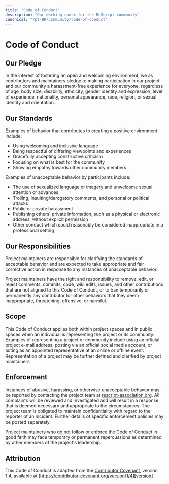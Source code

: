 ```yaml
---
title: "Code of Conduct"
description: "Our working codex for the ReScript community"
canonical: "/pt-BR/community/code-of-conduct"
---
```


# Code of Conduct

## Our Pledge

In the interest of fostering an open and welcoming environment, we as
contributors and maintainers pledge to making participation in our project and
our community a harassment-free experience for everyone, regardless of age,
body size, disability, ethnicity, gender identity and expression, level of
experience, nationality, personal appearance, race, religion, or sexual
identity and orientation.

## Our Standards

Examples of behavior that contributes to creating a positive environment include:

- Using welcoming and inclusive language
- Being respectful of differing viewpoints and experiences
- Gracefully accepting constructive criticism
- Focusing on what is best for the community
- Showing empathy towards other community members

Examples of unacceptable behavior by participants include:

- The use of sexualized language or imagery and unwelcome sexual attention or advances
- Trolling, insulting/derogatory comments, and personal or political attacks
- Public or private harassment
- Publishing others' private information, such as a physical or electronic address, without explicit permission
- Other conduct which could reasonably be considered inappropriate in a professional setting

## Our Responsibilities

Project maintainers are responsible for clarifying the standards of acceptable
behavior and are expected to take appropriate and fair corrective action in
response to any instances of unacceptable behavior.

Project maintainers have the right and responsibility to remove, edit, or
reject comments, commits, code, wiki edits, issues, and other contributions
that are not aligned to this Code of Conduct, or to ban temporarily or
permanently any contributor for other behaviors that they deem inappropriate,
threatening, offensive, or harmful.

## Scope

This Code of Conduct applies both within project spaces and in public spaces
when an individual is representing the project or its community. Examples of
representing a project or community include using an official project e-mail
address, posting via an official social media account, or acting as an
appointed representative at an online or offline event. Representation of a
project may be further defined and clarified by project maintainers.

## Enforcement

Instances of abusive, harassing, or otherwise unacceptable behavior may be
reported by contacting the project team at
[rescript-association.org](https://www.rescript-association.org/contact). All
complaints will be reviewed and investigated and will result in a response that
is deemed necessary and appropriate to the circumstances. The project team is
obligated to maintain confidentiality with regard to the reporter of an
incident. Further details of specific enforcement policies may be posted
separately.

Project maintainers who do not follow or enforce the Code of Conduct in good
faith may face temporary or permanent repercussions as determined by other
members of the project's leadership.

## Attribution

This Code of Conduct is adapted from the [Contributor Covenant][homepage], version 1.4, available at [https://contributor-covenant.org/version/1/4][version]

[homepage]: https://contributor-covenant.org
[version]: https://contributor-covenant.org/version/1/4/

